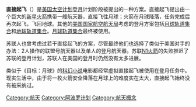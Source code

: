 '''直接起飞'''（{{lang|en|'''Direct ascent'''}}）是[[美国|美国]][[美国国家航空航天局|太空计划]]登[[月球|月]]计划阶段被提出的一种方案。直接起飞提出由一个巨大的[[新星火箭|新星火箭]]携带一艘航天器，直接飞往月球；火箭在月球降落，任务完成后再次起飞，飞回地球。其他的[[美国国家航空航天局|美国国家航空航天局]]考虑的登月方案包括[[月球轨道集合|月球轨道集合]]和[[地球轨道集合|地球轨道集合]]。[[月球轨道集合|月球轨道集合]]最终被使用。

苏联人也曾考虑过若干直接起飞的方案，尽管最终他们也选择了类似于美国对手的办法：2人操作的联盟号航天器以及单人的登月航天器。苏联[[N1火箭|N1火箭]]的失败推迟了苏联的登月计划，苏联人在美国的登月时仍然没有太多进展。

类似于《目标：月球》的[[科幻小说|科幻小说]]电影都经常虚拟直接起飞被使用在登月任务中。现实生活中，由于将一枚火箭安全降落在月球上的难度实在太大，直接起飞始终没有被采纳过。

{{Spacecraft-stub}}

{{航天}}

[[Category:航天|Category:航天]]
[[Category:阿波罗计划|Category:阿波罗计划]]
[[Category:航天概念|Category:航天概念]]